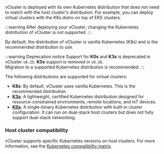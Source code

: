 
vCluster is deployed with its own Kubernetes distribution that does not need to match with the host cluster's distribution. For example, you can deploy virtual clusters with the K8s distro on top of EKS clusters. 


:::warning
After deploying your vCluster, changing the Kubernetes distribution of vCluster is not supported.
:::

By default, the distribution of vCluster is vanilla Kubernetes (K8s) and is the recommended distribution to use. 

:::warning Deprecation notice
Support for **K0s** and **K3s** is deprecated in vCluster `v0.25`. **K0s** support is removed in `v0.26`.   
Migration to a supported Kubernetes distribution is recommended.
:::

The following distributions are supported for virtual clusters:
  
- **K8s**: By default, vCluster uses vanilla Kubernetes. This is the recommended distribution.
- [**K3s**](https://github.com/k3s-io/k3s): A lightweight, certified Kubernetes distribution designed for resource-constrained environments, remote locations, and IoT devices.
- [**K0s**](https://github.com/k0sproject/k0s): A single-binary Kubernetes distribution with built-in cluster configuration. It can run on dual-stack host clusters but does not fully support dual-stack networking.

<HostClusterCompat distro="any supported Kubernetes distribution"/>


### Host cluster compatibility

vCluster supports specific Kubernetes versions on host clusters. For more information, see the [Kubernetes compatibility matrix](../../deploy/upgrade/supported_versions.mdx#kubernetes-compatibility-matrix).
